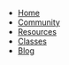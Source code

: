 - [Home](/)
- [Community](/community)
- [Resources](/resources)
- [Classes](/classes)
- [Blog](/blog)